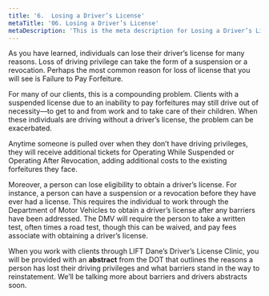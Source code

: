```yaml
---
title: '6.	Losing a Driver’s License'
metaTitle: '06. Losing a Driver’s License'
metaDescription: 'This is the meta description for Losing a Driver’s License'
---
```


As you have learned, individuals can lose their driver’s license for many reasons. Loss of driving privilege can take the form of a suspension or a revocation. Perhaps the most common reason for loss of license that you will see is Failure to Pay Forfeiture.

For many of our clients, this is a compounding problem. Clients with a suspended license due to an inability to pay forfeitures may still drive out of necessity––to get to and from work and to take care of their children. When these individuals are driving without a driver’s license, the problem can be exacerbated.

Anytime someone is pulled over when they don’t have driving privileges, they will receive additional tickets for Operating While Suspended or Operating After Revocation, adding additional costs to the existing forfeitures they face.

Moreover, a person can lose eligibility to obtain a driver’s license. For instance, a person can have a suspension or a revocation before they have ever had a license. This requires the individual to work through the Department of Motor Vehicles to obtain a driver’s license after any barriers have been addressed. The DMV will require the person to take a written test, often times a road test, though this can be waived, and pay fees associate with obtaining a driver’s license.

When you work with clients through LIFT Dane’s Driver’s License Clinic, you will be provided with an **abstract** from the DOT that outlines the reasons a person has lost their driving privileges and what barriers stand in the way to reinstatement. We’ll be talking more about barriers and drivers abstracts soon.
